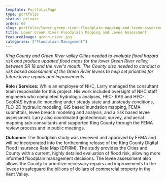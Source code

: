 ```yaml
---
template: PortfolioPage
type: portfolio
status: private
order: 66
slug: portfolio/lower-green-river-floodplain-mapping-and-levee-assessment
title: Lower Green River Floodplain Mapping and Levee Assessment
featuredImage: green-river.jpg
categories: ["Floodplain Management"]
---
```


_King County and Green River valley Cities needed to evaluate flood hazard risk and produce updated flood maps for the lower Green River valley, between SR 18 and the river's mouth. The County also needed to conduct a risk based assessment of the Green River levees to help set priorities for future levee repairs and improvements._  
  
**Role / Services:** While an employee of NHC, Larry managed the consultant team responsible for this project. His work included oversight of NHC staff engineers who completed hydrologic analyses, HEC- RAS and HEC-GeoRAS hydraulic modeling under steady state and unsteady conditions, FLO-2D hydraulic modeling, GIS based inundation mapping, FEMA submittals, levee breach modeling and analysis, and a risk based levee assessment. Larry also coordinated geotechnical, survey, and aerial mapping sub-consultants and supported King County through the FEMA review process and in public meetings.  
  
**Outcome:** The floodplain study was reviewed and approved by FEMA and will be incorporated into the forthcoming release of the King County Digital Flood Insurance Rate Map (DFIRM). The study provides the Cities and County with a current, highly detailed evaluation of flood risk, allowing more informed floodplain management decisions. The levee assessment also allows the County to prioritize necessary repairs and improvements to the levees to safeguard the billions of dollars of commercial property in the Kent Valley.